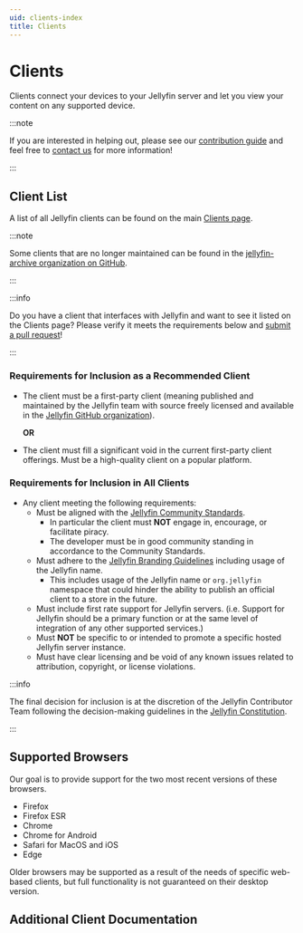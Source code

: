 ```yaml
---
uid: clients-index
title: Clients
---
```


# Clients

Clients connect your devices to your Jellyfin server and let you view your content on any supported device.

:::note

If you are interested in helping out, please see our [contribution guide](/docs/general/contributing) and feel free to [contact us](/contact) for more information!

:::

## Client List

A list of all Jellyfin clients can be found on the main [Clients page](/clients).

:::note

Some clients that are no longer maintained can be found in the [jellyfin-archive organization on GitHub](https://github.com/jellyfin-archive).

:::

:::info

Do you have a client that interfaces with Jellyfin and want to see it listed on the Clients page?
Please verify it meets the requirements below and [submit a pull request](https://github.com/jellyfin/jellyfin.org/edit/master/src/data/clients.ts)!

:::

### Requirements for Inclusion as a Recommended Client

- The client must be a first-party client (meaning published and maintained by the Jellyfin team with source freely licensed and available in the [Jellyfin GitHub organization](https://github.com/jellyfin)).

  **OR**

- The client must fill a significant void in the current first-party client offerings. Must be a high-quality client on a popular platform.

### Requirements for Inclusion in All Clients

- Any client meeting the following requirements:
  - Must be aligned with the [Jellyfin Community Standards](/docs/general/community-standards).
    - In particular the client must **NOT** engage in, encourage, or facilitate piracy.
    - The developer must be in good community standing in accordance to the Community Standards.
  - Must adhere to the [Jellyfin Branding Guidelines](/docs/general/contributing/branding) including usage of the Jellyfin name.
    - This includes usage of the Jellyfin name or `org.jellyfin` namespace that could hinder the ability to publish an official client to a store in the future.
  - Must include first rate support for Jellyfin servers. (i.e. Support for Jellyfin should be a primary function or at the same level of integration of any other supported services.)
  - Must **NOT** be specific to or intended to promote a specific hosted Jellyfin server instance.
  - Must have clear licensing and be void of any known issues related to attribution, copyright, or license violations.

:::info

The final decision for inclusion is at the discretion of the Jellyfin Contributor Team following the decision-making guidelines in the [Jellyfin Constitution](https://github.com/jellyfin/jellyfin-meta/blob/master/policies-and-procedures/jellyfin-constitution.md).

:::

## Supported Browsers

Our goal is to provide support for the two most recent versions of these browsers.

- Firefox
- Firefox ESR
- Chrome
- Chrome for Android
- Safari for MacOS and iOS
- Edge

Older browsers may be supported as a result of the needs of specific web-based clients, but full functionality is not guaranteed on their desktop version.

## Additional Client Documentation


<DocCardList />
